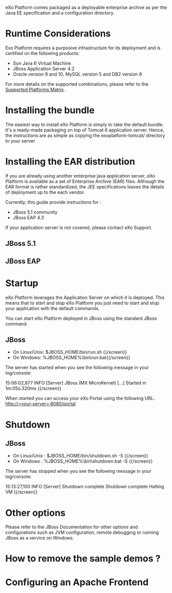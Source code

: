eXo Platform comes packaged as a deployable enterprise archive as per the Java EE specification and a configuration directory.

= Runtime Considerations =
Exo Platform requires a purposive infrastructure for its deployment and is certified on the following products:
* Sun Java 6 Virtual Machine 
* JBoss Application Server 4.2  
* Oracle version 9 and 10, MySQL version 5 and DB2 version 9 

For more details on the supported combinations, please refer to the [[Supported Platforms Matrix]].

= Installing the bundle =
The easiest way to install eXo Platform is simply to take the default bundle. 
It's a ready-made packaging on top of Tomcat 6 application server. Hence, the instructions are as simple as copying the exoplatform-tomcat/ directory to your server

	
= Installing the EAR distribution = 

If you are already using another enterprise java application server, eXo Platform is available as a set of Enterprise Archive (EAR) files.
Although the EAR format is rather standardized, the JEE specifications leaves the details of deployment up to the each vendor.

Currently, this guide provide instructions for :
* JBoss 5.1 community
* JBoss EAP 4.3

If your application server is not covered, please contact eXo Support.

== JBoss 5.1  ==

== JBoss EAP ==


= Startup =

eXo Platform leverages the Application Server on which it is deployed. This means that to start and stop eXo Platform you just need to start and stop your application with the default commands.

You can start eXo Platform deployed in JBoss using the standard JBoss command.
== JBoss ==
* On Linux/Unix:         {{screen}}$JBOSS_HOME/bin/run.sh {{/screen}}
* On Windows:          {{screen}}%JBOSS_HOME%\bin\run.bat{{/screen}} 

The server has started when you see the following message in your log/console:

{{screen}}
15:06:02,877 INFO  [Server] JBoss (MX MicroKernel) [...] Started in 1m:05s:320ms
{{/screen}}

When started you can access your eXo Portal using the following URL: [[http://<your-server>:8080/portal]]

= Shutdown =

== JBoss ==
* On Linux/Unix :   {{screen}}$JBOSS_HOME/bin/shutdown.sh -S {{/screen}}
* On Windows :         {{screen}}%JBOSS_HOME%\bin\shutdown.bat -S {{/screen}}

The server has stopped when you see the following message in your log/console:

{{screen}}
15:13:27,100 INFO  [Server] Shutdown complete
Shutdown complete
Halting VM
{{/screen}}

= Other options =
Please refer to the JBoss Documentation for other options and configurations such as JVM configuration, remote debugging or running JBoss as a service on Windows.

= How to remove the sample demos ? =

= Configuring an Apache Frontend =